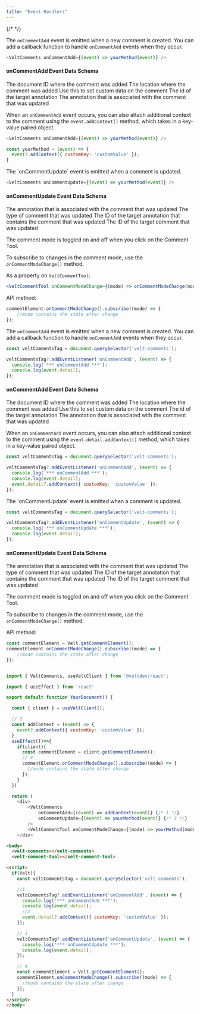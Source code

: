 ```yaml
---
title: "Event Handlers"
---
```

{/* <script>var SUPERFLOW_TOOLBAR_API_KEY="aU1MxKP0rca2UXwKi8bl"; var SUPERFLOW_TOOLBAR_PROJECT_ID="8447060215973283";</script> */}


<Tabs>
<Tab title="React / Next.js">

<Steps titleSize="h2">

<Step title="Take action when a comment is added">

The `onCommentAdd` event is emitted when a new comment is created. You can add a callback function to handle `onCommentAdd` events when they occur.


```js
<VeltComments onCommentAdd={(event) => yourMethod(event)} />
````

#### onCommentAdd Event Data Schema

<ResponseField name="documentId" type="string">
The document ID where the comment was added
</ResponseField>

<ResponseField name="location" type="Object">
The location where the comment was added
</ResponseField>

<ResponseField name="addContext" type="Function">
Use this to set custom data on the comment
</ResponseField>

<ResponseField name="targetAnnotationId" type="string">
The id of the target annotation
</ResponseField>

<ResponseField name="annotation" type="CommentAnnotation">
The annotation that is associated with the comment that was updated
</ResponseField>

</Step>


<Step title="Attach additional context to each comment">

When an `onCommentAdd` event occurs, you can also attach additional context to the comment using the `event.addContext()` method, which takes in a key-value paired object.


```js
<VeltComments onCommentAdd={(event) => yourMethod(event)} />
````

```jsx
const yourMethod = (event) => {
  event?.addContext({ customKey: 'customValue' });
}
```


</Step>

<Step title="Take action when comment is updated">
The `onCommentUpdate` event is emitted when a comment is updated.

```js
<VeltComments onCommentUpdate={(event) => yourMethod(event)} />
````

#### onCommentUpdate Event Data Schema


<ResponseField name="annotation" type="CommentAnnotation">
The annotation that is associated with the comment that was updated
</ResponseField>

<ResponseField name="type" type="string">
The type of comment that was updated
</ResponseField>

<ResponseField name="targetAnnotationId" type="string">
The ID of the target annotation that contains the comment that was updated
</ResponseField>

<ResponseField name="targetCommentId" type="number">
The ID of the target comment that was updated
</ResponseField>

</Step>

<Step title="Listen to changes in comment mode">

The comment mode is toggled on and off when you click on the Comment Tool.

To subscribe to changes in the comment mode, use the `onCommentModeChange()` method.

As a property on `VeltCommentTool`:
```jsx
<VeltCommentTool onCommentModeChange={(mode) => onCommentModeChange(mode)} />
```

API method:
```jsx
commentElement.onCommentModeChange().subscribe((mode) => {
    //mode contains the state after change
});
```

</Step>

</Steps>

</Tab>

<Tab title="HTML">

<Steps titleSize="h2">

<Step title="Take action when a comment is added">

The `onCommentAdd` event is emitted when a new comment is created. You can add a callback function to handle `onCommentAdd` events when they occur.


```js
const veltCommentsTag = document.querySelector('velt-comments');

veltCommentsTag?.addEventListener('onCommentAdd', (event) => {
  console.log('*** onCommentAdd ***');
  console.log(event.detail);
});
````

#### onCommentAdd Event Data Schema

<ResponseField name="documentId" type="string">
The document ID where the comment was added
</ResponseField>

<ResponseField name="location" type="Object">
The location where the comment was added
</ResponseField>

<ResponseField name="addContext" type="Function">
Use this to set custom data on the comment
</ResponseField>

<ResponseField name="targetAnnotationId" type="string">
The id of the target annotation
</ResponseField>

<ResponseField name="annotation" type="CommentAnnotation">
The annotation that is associated with the comment that was updated
</ResponseField>

</Step>


<Step title="Attach additional context to each comment">

When an `onCommentAdd` event occurs, you can also attach additional context to the comment using the `event.detail.addContext()` method, which takes in a key-value paired object.


```js
const veltCommentsTag = document.querySelector('velt-comments');

veltCommentsTag?.addEventListener('onCommentAdd', (event) => {
  console.log('*** onCommentAdd ***');
  console.log(event.detail);
  event.detail?.addContext({ customKey: 'customValue' });
});
````


</Step>

<Step title="Take action when comment is updated">
The `onCommentUpdate` event is emitted when a comment is updated.

```js
const veltCommentsTag = document.querySelector('velt-comments');

veltCommentsTag?.addEventListener('onCommentUpdate', (event) => {
  console.log('*** onCommentUpdate ***');
  console.log(event.detail);
});
````

#### onCommentUpdate Event Data Schema


<ResponseField name="annotation" type="CommentAnnotation">
The annotation that is associated with the comment that was updated
</ResponseField>

<ResponseField name="type" type="string">
The type of comment that was updated
</ResponseField>

<ResponseField name="targetAnnotationId" type="string">
The ID of the target annotation that contains the comment that was updated
</ResponseField>

<ResponseField name="targetCommentId" type="number">
The ID of the target comment that was updated
</ResponseField>

</Step>

<Step title="Listen to changes in comment mode">

The comment mode is toggled on and off when you click on the Comment Tool.

To subscribe to changes in the comment mode, use the `onCommentModeChange()` method.



API method:
```jsx
const commentElement = Velt.getCommentElement();
commentElement.onCommentModeChange().subscribe((mode) => {
    //mode contains the state after change
});
```


</Step>

</Steps>

</Tab>

</Tabs>

<RequestExample>

```js React / Next.js

import { VeltComments, useVeltClient } from '@veltdev/react';

import { useEffect } from 'react'

export default function YourDocument() {

  const { client } = useVeltClient();

  // 2
  const addContext = (event) => {
    event?.addContext({ customKey: 'customValue' });
  }
  useEffect(()=>{
    if(client){
      const commentElement = client.getCommentElement();
      // 4
      commentElement.onCommentModeChange().subscribe((mode) => { 
        //mode contains the state after change
      });
    }
  })

  return (
    <div>
        <VeltComments 
            onCommentAdd={(event) => addContext(event)} {/* 1 */}
            onCommentUpdate={(event) => yourMethod(event)} {/* 3 */}
        />
        <VeltCommentTool onCommentModeChange={(mode) => yourMethod(mode)} {/* 4 */}/>
    </div>
```

```html HTML
<body>
  <velt-comments></velt-comments>
  <velt-comment-tool></velt-comment-tool>

<script>
  if(Velt){
    const veltCommentsTag = document.querySelector('velt-comments');

    //1
    veltCommentsTag?.addEventListener('onCommentAdd', (event) => {
      console.log('*** onCommentAdd ***');
      console.log(event.detail); 
      //2
      event.detail?.addContext({ customKey: 'customValue' });
    });

    // 3
    veltCommentsTag?.addEventListener('onCommentUpdate', (event) => {
      console.log('*** onCommentUpdate ***');
      console.log(event.detail);
    });

    // 4
    const commentElement = Velt.getCommentElement();
    commentElement.onCommentModeChange().subscribe((mode) => { 
      //mode contains the state after change
    });
  }
</script>
</body>
```

</RequestExample>